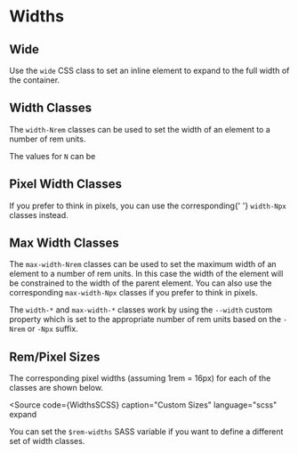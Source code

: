 
# Widths

## Wide

Use the `wide` CSS class to set an inline element to expand to the full width
of the container.

<Example
  html={Wide}
  caption="Wide"
  expand
/>

## Width Classes

The `width-Nrem` classes can be used to set the width of an element to a
number of rem units.

The values for `N` can be <RemValues/>

<Example
  html={WidthRem}
  caption="Widths"
  expand
/>

## Pixel Width Classes

If you prefer to think in pixels, you can use the corresponding{' '}
`width-Npx` classes instead.

<Example
  html={WidthPx}
  caption="Widths in Px"
  expand
/>

## Max Width Classes

The `max-width-Nrem` classes can be used to set the maximum
width of an element to a number of rem units.  In this case the width
of the element will be constrained to the width of the parent element.
You can also use the corresponding `max-width-Npx` classes
if you prefer to think in pixels.

The `width-*` and `max-width-*` classes work
by using the `--width` custom property which is set to the
appropriate number of rem units based on the `-Nrem` or `-Npx` suffix.

<Example
  html={MaxWidth}
  caption="Widths"
  expand
/>

## Rem/Pixel Sizes

<Split>
  The corresponding pixel widths (assuming 1rem = 16px) for each of the
  classes are shown below.
  <Widths/>
</Split>

<Source
  code={WidthsSCSS}
  caption="Custom Sizes"
  language="scss"
  expand
>
  You can set the `$rem-widths` SASS variable if you want to
  define a different set of width classes.
</Source>
